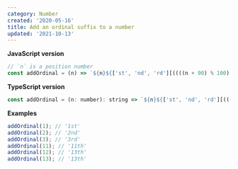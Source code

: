 ```yaml
---
category: Number
created: '2020-05-16'
title: Add an ordinal suffix to a number
updated: '2021-10-13'
---
```


**JavaScript version**

```js
// `n` is a position number
const addOrdinal = (n) => `${n}${['st', 'nd', 'rd'][((((n + 90) % 100) - 10) % 10) - 1] || 'th'}`;
```

**TypeScript version**

```js
const addOrdinal = (n: number): string => `${n}${['st', 'nd', 'rd'][((((n + 90) % 100) - 10) % 10) - 1] || 'th'}`;
```

**Examples**

```js
addOrdinal(1); // '1st'
addOrdinal(2); // '2nd'
addOrdinal(3); // '3rd'
addOrdinal(11); // '11th'
addOrdinal(12); // '13th'
addOrdinal(13); // '13th'
```
